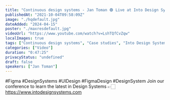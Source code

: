 ```yaml
---
title: "Continuous design systems - Jan Toman 🟢 Live at Into Design Systems Conference"
publishedAt: "2021-10-04T09:58:09Z"
image: "./hqdefault.jpg"
dateAdded: "2024-04-15"
poster: "./maxresdefault.jpg"
videoUrl: "https://www.youtube.com/watch?v=LshTQfCvZqw"
localImages: true
tags: ["Continuous design systems", "Case studies", "Into Design Systems Conference"]
categories: ["Video"]
duration: "0:47:25"
privacyStatus: "undefined"
draft: false
speakers: ["Jan Toman"]
---
```

#Figma #DesignSystems #UIDesign #FigmaDesign #DesignSystem
Join our conference to learn the latest in Design Systems 👉🏻 https://www.intodesignsystems.com
